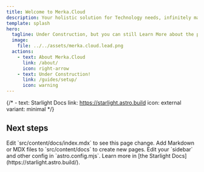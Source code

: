 ```yaml
---
title: Welcome to Merka.Cloud
description: Your holistic solution for Technology needs, infinitely malleable
template: splash
hero:
  tagline: Under Construction, but you can still Learn More about the platform and join the next revolution!
  image:
    file: ../../assets/merka.cloud.lead.png
  actions:
    - text: About Merka.Cloud
      link: /about/
      icon: right-arrow
    - text: Under Construction!
      link: /guides/setup/
      icon: warning
---
```


{/*
    - text: Starlight Docs
      link: https://starlight.astro.build
      icon: external
      variant: minimal
*/}

## Next steps

<CardGrid>
	<Card title="Update content" icon="pencil">
		Edit `src/content/docs/index.mdx` to see this page change.
	</Card>
	<Card title="Add new content" icon="add-document">
		Add Markdown or MDX files to `src/content/docs` to create new pages.
	</Card>
	<Card title="Configure your site" icon="setting">
		Edit your `sidebar` and other config in `astro.config.mjs`.
	</Card>
	<Card title="Read the docs" icon="open-book">
		Learn more in [the Starlight Docs](https://starlight.astro.build/).
	</Card>
</CardGrid>

